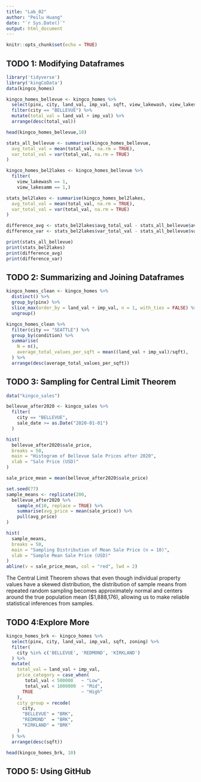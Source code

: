 ```yaml
---
title: "Lab_02"
author: "Peilu Huang"
date: "`r Sys.Date()`"
output: html_document
---
```


```r
knitr::opts_chunk$set(echo = TRUE)
```

## TODO 1: Modifying Dataframes

```r
library('tidyverse')
library('kingCoData')
data(kingco_homes)

kingco_homes_bellevue <- kingco_homes %>% 
  select(pinx, city, land_val, imp_val, sqft, view_lakewash, view_lakesamm) %>% 
  filter(city == "BELLEVUE") %>% 
  mutate(total_val = land_val + imp_val) %>%
  arrange(desc(total_val))

head(kingco_homes_bellevue,10)

stats_all_bellevue <- summarise(kingco_homes_bellevue,
  avg_total_val = mean(total_val, na.rm = TRUE),
  var_total_val = var(total_val, na.rm = TRUE)
)

kingco_homes_bel2lakes <- kingco_homes_bellevue %>% 
  filter(
    view_lakewash == 1, 
    view_lakesamm == 1,)

stats_bel2lakes <- summarise(kingco_homes_bel2lakes,
  avg_total_val = mean(total_val, na.rm = TRUE),
  var_total_val = var(total_val, na.rm = TRUE)
)

difference_avg <- stats_bel2lakes$avg_total_val - stats_all_bellevue$avg_total_val
difference_var <- stats_bel2lakes$var_total_val - stats_all_bellevue$var_total_val

print(stats_all_bellevue)
print(stats_bel2lakes)
print(difference_avg)
print(difference_var)
```

## TODO 2: Summarizing and Joining Dataframes

```r
kingco_homes_clean <- kingco_homes %>%
  distinct() %>%
  group_by(pinx) %>%
  slice_max(order_by = land_val + imp_val, n = 1, with_ties = FALSE) %>% 
  ungroup() 

kingco_homes_clean %>% 
  filter(city == "SEATTLE") %>% 
  group_by(condition) %>% 
  summarise(
    N = n(), 
    average_total_values_per_sqft = mean((land_val + imp_val)/sqft), 
  ) %>% 
  arrange(desc(average_total_values_per_sqft))
```

## TODO 3: Sampling for Central Limit Theorem

```r
data("kingco_sales")

bellevue_after2020 <- kingco_sales %>%
  filter(
    city == "BELLEVUE",
    sale_date >= as.Date("2020-01-01")
  )

hist(
  bellevue_after2020$sale_price,
  breaks = 50,
  main = "Histogram of Bellevue Sale Prices after 2020", 
  xlab = "Sale Price (USD)"                         
)

sale_price_mean = mean(bellevue_after2020$sale_price)

set.seed(77)
sample_means <- replicate(200, 
  bellevue_after2020 %>%
    sample_n(10, replace = TRUE) %>% 
    summarise(avg_price = mean(sale_price)) %>%
    pull(avg_price)
)

hist(
  sample_means,
  breaks = 50,
  main = "Sampling Distribution of Mean Sale Price (n = 10)",
  xlab = "Sample Mean Sale Price (USD)"
)
abline(v = sale_price_mean, col = "red", lwd = 2)
```

The Central Limit Theorem shows that even though individual property values have a skewed distribution, the distribution of sample means from repeated random sampling becomes approximately normal and centers around the true population mean ($1,888,176), allowing us to make reliable statistical inferences from samples.

## TODO 4:Explore More

```r
kingco_homes_brk <- kingco_homes %>%
  select(pinx, city, land_val, imp_val, sqft, zoning) %>% 
  filter(
    city %in% c('BELLEVUE', 'REDMOND', 'KIRKLAND')
  ) %>% 
  mutate(
    total_val = land_val + imp_val,
    price_category = case_when(
       total_val < 500000   ~ "Low",
       total_val < 1000000  ~ "Mid",
      TRUE                  ~ "High" 
    ),
    city_group = recode(
      city,
      "BELLEVUE" = "BRK",
      "REDMOND"  = "BRK",
      "KIRKLAND" = "BRK"
    )
  ) %>% 
  arrange(desc(sqft))

head(kingco_homes_brk, 10)
```

## TODO 5: Using GitHub